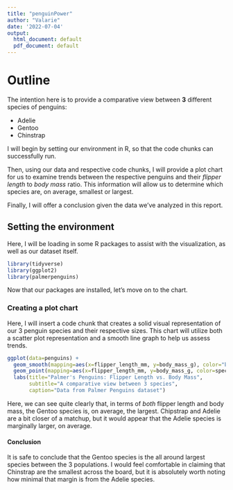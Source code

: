 ```yaml
---
title: "penguinPower"
author: "Valarie"
date: '2022-07-04'
output:
  html_document: default
  pdf_document: default
---
```


# Outline

The intention here is to provide a comparative view between **3** different species of penguins:

* Adelie
* Gentoo
* Chinstrap

I will begin by setting our environment in R, so that the code chunks can successfully run. 

Then, using our data and respective code chunks, I will provide a plot chart for us to examine trends between the respective penguins and their _flipper length_ to _body mass_ ratio. This information will allow us to determine which species are, on average, smallest or largest.

Finally, I will offer a conclusion given the data we've analyzed in this report.

## Setting the environment

Here, I will be loading in some R packages to assist with the visualization, as well as our dataset itself.

```r
library(tidyverse)
library(ggplot2)
library(palmerpenguins)
```

Now that our packages are installed, let's move on to the chart.

### Creating a plot chart

Here, I will insert a code chunk that creates a solid visual representation of our 3 penguin species and their respective sizes. 
This chart will utilize both a scatter plot representation and a smooth line graph to help us assess trends.

```r
ggplot(data=penguins) +
  geom_smooth(mapping=aes(x=flipper_length_mm, y=body_mass_g), color="black") +
  geom_point(mapping=aes(x=flipper_length_mm, y=body_mass_g, color=species)) +
  labs(title="Palmer's Penguins: Flipper Length vs. Body Mass", 
       subtitle="A comparative view between 3 species",
       caption="Data from Palmer Penguins dataset")
```

Here, we can see quite clearly that, in terms of _both_ flipper length and body mass, the Gentoo species is, on average, the largest.
Chipstrap and Adelie are a bit closer of a matchup, but it would appear that the Adelie species is marginally larger, on average.

#### Conclusion

It is safe to conclude that the Gentoo species is the all around largest species between the 3 populations. I would feel comfortable in claiming that Chinstrap are the smallest across the board, but it is absolutely worth noting how minimal that margin is from the Adelie species.